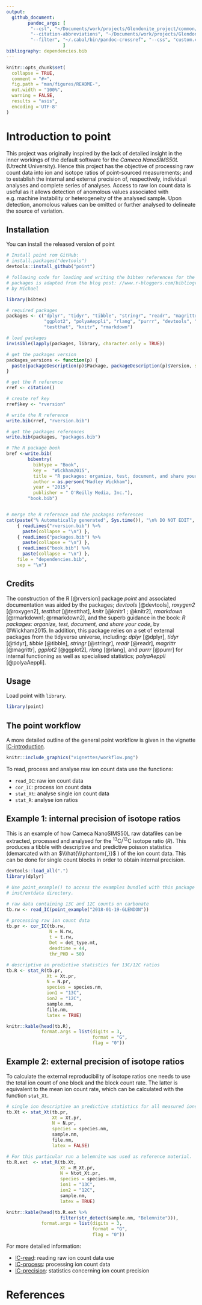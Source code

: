 ```yaml
---
output: 
  github_document:
        pandoc_args: [
         "--csl", "~/Documents/work/projects/Glendonite_project/common/aquatic-microbial-ecology.csl", 
         "--citation-abbreviations", "~/Documents/work/projects/Glendonite_project/common/abbreviations.json",
         "--filter", "~/.cabal/bin/pandoc-crossref", "--css", "custom.css"
                     ]
bibliography: dependencies.bib   
---
```


<!--  use the --webtex argument in the YAML to render equations -->


```r
knitr::opts_chunk$set(
  collapse = TRUE,
  comment = "#>",
  fig.path = "man/figures/README-",
  out.width = "100%",
  warning = FALSE, 
  results = "asis",
  encoding ='UTF-8'
)
```

# Introduction to point

<!-- badges: start -->
<!-- badges: end -->

This project was originally inspired by the lack of detailed insight in the inner workings of the default software for the *Cameca NanoSIMS50L* (Utrecht University). Hence this project has the objective of processing raw count data into ion and isotope ratios of point-sourced measurements; and to establish the internal and external precision of, respectively, individual analyses and complete series of analyses. Access to raw ion count data is useful as it allows detection of anomolous values associated with e.g. machine instability or heterogeneity of the analysed sample. Upon detection, anomolous values can be omitted or further analysed to delineate the source of variation.

## Installation

You can install the released version of point 

``` r
# Install point rom GitHub:
# install.packages("devtools")
devtools::install_github("point")
```


```r
# following code for loading and writing the bibtex references for the used 
# packages is adapted from the blog post: //www.r-bloggers.com/bibliography-with-knitr-cite-your-references-and-packages/,
# by Michael

library(bibtex)

# required packages
packages <- c("dplyr", "tidyr", "tibble", "stringr", "readr", "magrittr",
              "ggplot2", "polyaAeppli", "rlang", "purrr", "devtools", "roxygen2", 
              "testthat", "knitr", "rmarkdown")    

# load packages
invisible(lapply(packages, library, character.only = TRUE))

# get the packages version 
packages_versions <- function(p) {
  paste(packageDescription(p)$Package, packageDescription(p)$Version, sep = " ")
}

# get the R reference
rref <- citation()

# create ref key
rref$key <- "rversion"

# write the R reference
write.bib(rref, "rversion.bib")

# get the packages references
write.bib(packages, "packages.bib")

# The R package book
bref <-write.bib(
        bibentry(
          bibtype = "Book",  
          key =  "Wickham2015",
          title = "R packages: organize, test, document, and share your code",
          author = as.person("Hadley Wickham"),
          year = "2015",
          publisher = " O'Reilly Media, Inc."),
        "book.bib")


# merge the R reference and the packages references
cat(paste("% Automatically generated", Sys.time()), "\n% DO NOT EDIT",
    { readLines("rversion.bib") %>% 
      paste(collapse = "\n") },
    { readLines("packages.bib") %>% 
      paste(collapse = "\n") },
    { readLines("book.bib") %>% 
      paste(collapse = "\n") },
    file = "dependencies.bib",
    sep = "\n")

```

## Credits

The construction of the R [@rversion] package *point* and associated documentation was aided by the packages; *devtools* [@devtools], *roxygen2* [@roxygen2], *testthat* [@testthat], *knitr* [@knitr1 ; @knitr2], *rmarkdown* [@rmarkdown1; @rmarkdown2], and the superb guidance in the book: *R packages: organize, test, document, and share your code*, by @Wickham2015. In addition, this package relies on a set of external packages from the tidyverse universe, including: *dplyr* [@dplyr], *tidyr* [@tidyr], *tibble* [@tibble], *stringr* [@stringr], *readr* [@readr], *magrittr* [@magrittr], *ggplot2* [@ggplot2], *rlang* [@rlang], and *purrr* [@purrr] for internal functioning as well as specialised statistics; *polyaAeppli* [@polyaAeppli].

## Usage

Load point with `library`.

```r
library(point)
```

## The point workflow
 
A more detailed outline of the general point workflow is given in the vignette [IC-introduction](https://github.com/MartinSchobben/point/tree/master/vignettes/IC-introduction.html). 

```r

knitr::include_graphics("vignettes/workflow.png")

```


To read, process and analyse raw ion count data use the functions:

* `read_IC`: raw ion count data
* `cor_IC`: process ion count data
* `stat_Xt`: analyse single ion count data
* `stat_R`: analyse ion ratios

## Example 1: internal precision of isotope ratios

This is an example of how Cameca NanoSIMS50L raw datafiles can be extracted, processed and analysed for the ^13^C/^12^C isotope ratio ($R$). This produces a tibble with descriptive and predictive poisson statistics (demarcated with an $\\\hat{\\\phantom{,}}$ ) of the ion count data. This can be done for single count blocks in order to obtain internal precision.

```r
devtools::load_all(".")
library(dplyr)
```


```r
# Use point_example() to access the examples bundled with this package in the
# inst/extdata directory.

# raw data containing 13C and 12C counts on carbonate
tb.rw <- read_IC(point_example("2018-01-19-GLENDON"))

# processing raw ion count data
tb.pr <- cor_IC(tb.rw, 
                N = N.rw, 
                t = t.rw, 
                Det = det_type.mt, 
                deadtime = 44, 
                thr_PHD = 50)

# descriptive an predictive statistics for 13C/12C ratios
tb.R <- stat_R(tb.pr, 
               Xt = Xt.pr, 
               N = N.pr, 
               species = species.nm, 
               ion1 = "13C", 
               ion2 = "12C", 
               sample.nm, 
               file.nm, 
               latex = TRUE)
```


```r
knitr::kable(head(tb.R),
             format.args = list(digits = 3, 
                                format = "G", 
                                flag = "0")) 
```


## Example 2: external precision of isotope ratios

To calculate the external reproducibility of isotope ratios one needs to use the total ion count of one block and the block count rate. The latter is equivalent to the mean ion count rate, which can be calculated with the function `stat_Xt`. 
  
```r
# single ion descriptive an predictive statistics for all measured ions
tb.Xt <- stat_Xt(tb.pr, 
                 Xt = Xt.pr, 
                 N = N.pr, 
                 species = species.nm, 
                 sample.nm, 
                 file.nm,
                 latex = FALSE)

# For this particular run a belemnite was used as reference material. 
tb.R.ext  <- stat_R(tb.Xt, 
                    Xt = M_Xt.pr, 
                    N = Ntot_Xt.pr, 
                    species = species.nm, 
                    ion1 = "13C", 
                    ion2 = "12C",  
                    sample.nm, 
                    latex = TRUE)
```

```r
knitr::kable(head(tb.R.ext %>% 
                    filter(str_detect(sample.nm, "Belemnite"))),
             format.args = list(digits = 3, 
                                format = "G", 
                                flag = "0")) 
```

For more detailed information:

* [IC-read](https://github.com/MartinSchobben/point/tree/master/vignettes/IC-read.html): reading raw ion count data use
* [IC-process](https://github.com/MartinSchobben/point/tree/master/vignettes/IC-process.html): processing ion count data   
* [IC-precision](https://github.com/MartinSchobben/point/tree/master/vignettes/IC-precision.html): statistics concerning ion count precision

# References
